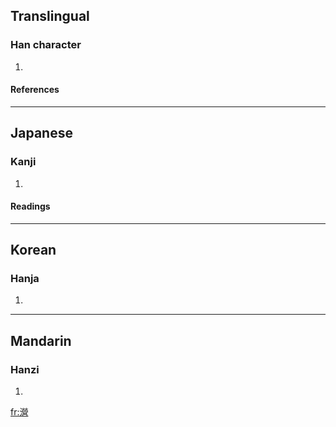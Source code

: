 ==Translingual==
===Han character===
{{Han char|rn=85|rad=水|as=17|sn=20|four=3916<sub>6</sub>|canj=水火火口 (EFFR)}}
# {{defn|Han|sort=水17}}
====References====
{{Han ref|kx=0660.280|dkj=18687|dj=1070.190|hdz=31785.040|uh=702F|ud=28719|bh=F45D|bd=62557}}

----
==Japanese==
===Kanji===
{{ja-kanji|grade=|rs=水17}}
# {{defn|Japanese}} 
====Readings====
{{ja-readings|on=[[えい]] (ei), [[よう]] (yō)|kun=[[おがわ]] (ogawa)}}

----
==Korean==
===Hanja===
{{ko-hanja|hangeul=영|eumhun=|rv=yeong|mr=yŏng|y=yeng}}
# {{defn|Korean}}

----
==Mandarin==
===Hanzi===
{{cmn-hanzi|pin=[[yíng]] (ying2)|wg=ying<sup>2</sup>}}
# {{defn|Mandarin}}

[[fr:瀯]]